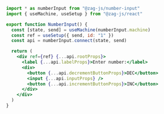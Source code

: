 ```jsx
import * as numberInput from "@zag-js/number-input"
import { useMachine, useSetup } from "@zag-js/react"

export function NumberInput() {
  const [state, send] = useMachine(numberInput.machine)
  const ref = useSetup({ send, id: "1" })
  const api = numberInput.connect(state, send)

  return (
    <div ref={ref} {...api.rootProps}>
      <label {...api.labelProps}>Enter number:</label>
      <div>
        <button {...api.decrementButtonProps}>DEC</button>
        <input {...api.inputProps} />
        <button {...api.incrementButtonProps}>INC</button>
      </div>
    </div>
  )
}
```
